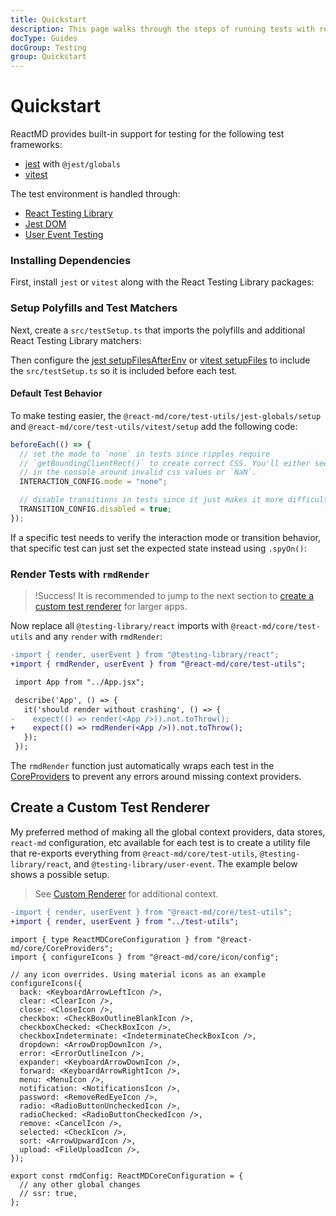 ```yaml
---
title: Quickstart
description: This page walks through the steps of running tests with react-md and jest or vitest.
docType: Guides
docGroup: Testing
group: Quickstart
---
```



# Quickstart

ReactMD provides built-in support for testing for the following test frameworks:

- [jest](https://jestjs.io/) with `@jest/globals`
- [vitest](https://vitest.dev)

The test environment is handled through:

- [React Testing Library](https://testing-library.com/docs/react-testing-library/intro/)
- [Jest DOM](https://testing-library.com/docs/ecosystem-jest-dom/)
- [User Event Testing](https://testing-library.com/docs/user-event/v13/)

### Installing Dependencies

First, install `jest` or `vitest` along with the React Testing Library packages:

<InstallDependenciesCodeBlock />

### Setup Polyfills and Test Matchers

Next, create a `src/testSetup.ts` that imports the polyfills and additional
React Testing Library matchers:

<TestSetupCodeBlock />

Then configure the [jest setupFilesAfterEnv](https://jestjs.io/docs/configuration#setupfilesafterenv-array)
or [vitest setupFiles](https://vitest.dev/config/#setupfiles) to include the
`src/testSetup.ts` so it is included before each test.

<TestConfigCodeBlock />

#### Default Test Behavior

To make testing easier, the `@react-md/core/test-utils/jest-globals/setup` and
`@react-md/core/test-utils/vitest/setup` add the following code:

```ts
beforeEach(() => {
  // set the mode to `none` in tests since ripples require
  // `getBoundingClientRect()` to create correct CSS. You'll either see warnings
  // in the console around invalid css values or `NaN`.
  INTERACTION_CONFIG.mode = "none";

  // disable transitions in tests since it just makes it more difficult
  TRANSITION_CONFIG.disabled = true;
});
```

If a specific test needs to verify the interaction mode or transition behavior,
that specific test can just set the expected state instead using `.spyOn()`:

<SpyOnCodeBlock />

### Render Tests with `rmdRender`

> !Success! It is recommended to jump to the next section to [create a custom test renderer](#create-a-custom-test-renderer)
> for larger apps.

Now replace all `@testing-library/react` imports with `@react-md/core/test-utils` and any `render` with `rmdRender`:

```diff fileName="src/__tests__/App.tsx"
-import { render, userEvent } from "@testing-library/react";
+import { rmdRender, userEvent } from "@react-md/core/test-utils";

 import App from "../App.jsx";

 describe('App', () => {
   it('should render without crashing', () => {
-    expect(() => render(<App />)).not.toThrow();
+    expect(() => rmdRender(<App />)).not.toThrow();
   });
 });
```

The `rmdRender` function just automatically wraps each test in the [CoreProviders](/components/core-providers) to prevent any errors around missing context providers.

## Create a Custom Test Renderer

My preferred method of making all the global context providers, data stores,
`react-md` configuration, etc available for each test is to create a utility file
that re-exports everything from `@react-md/core/test-utils`,
`@testing-library/react`, and `@testing-library/user-event`. The example below
shows a possible setup.

> See [Custom Renderer](https://testing-library.com/docs/react-testing-library/setup#custom-render) for additional context.

```diff fileName="src/__tests__/MyComponent.tsx"
-import { render, userEvent } from "@react-md/core/test-utils";
+import { render, userEvent } from "../test-utils";
```

```tsx fileName="src/rmdConfig.tsx"
import { type ReactMDCoreConfiguration } from "@react-md/core/CoreProviders";
import { configureIcons } from "@react-md/core/icon/config";

// any icon overrides. Using material icons as an example
configureIcons({
  back: <KeyboardArrowLeftIcon />,
  clear: <ClearIcon />,
  close: <CloseIcon />,
  checkbox: <CheckBoxOutlineBlankIcon />,
  checkboxChecked: <CheckBoxIcon />,
  checkboxIndeterminate: <IndeterminateCheckBoxIcon />,
  dropdown: <ArrowDropDownIcon />,
  error: <ErrorOutlineIcon />,
  expander: <KeyboardArrowDownIcon />,
  forward: <KeyboardArrowRightIcon />,
  menu: <MenuIcon />,
  notification: <NotificationsIcon />,
  password: <RemoveRedEyeIcon />,
  radio: <RadioButtonUncheckedIcon />,
  radioChecked: <RadioButtonCheckedIcon />,
  remove: <CancelIcon />,
  selected: <CheckIcon />,
  sort: <ArrowUpwardIcon />,
  upload: <FileUploadIcon />,
});

export const rmdConfig: ReactMDCoreConfiguration = {
  // any other global changes
  // ssr: true,
};
```

<TestUtilsCodeBlock />
